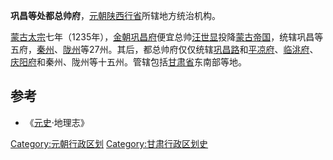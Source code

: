 '''巩昌等处都总帅府'''，[[元朝|元朝]][[陕西行省|陕西行省]]所辖地方统治机构。

[[窝阔台|蒙古太宗]]七年（1235年），[[金朝|金朝]][[巩昌府|巩昌府]]便宜总帅[[汪世显|汪世显]]投降[[蒙古帝国|蒙古帝国]]，统辖巩昌等五府，[[秦州|秦州]]、[[陇州|陇州]]等27州。其后，都总帅府仅仅统辖[[巩昌路|巩昌路]]和[[平凉府|平凉府]]、[[临洮府|临洮府]]、[[庆阳府|庆阳府]]和秦州、陇州等十五州。管辖包括[[甘肃省|甘肃省]]东南部等地。 
==参考==
*《[[元史|元史]]·地理志》
{{元朝行政区划|nocat}}
{{元朝行政区划小作品}}
{{DEFAULTSORT:G}}
[[Category:元朝行政区划|Category:元朝行政区划]]
[[Category:甘肃行政区划史|Category:甘肃行政区划史]]